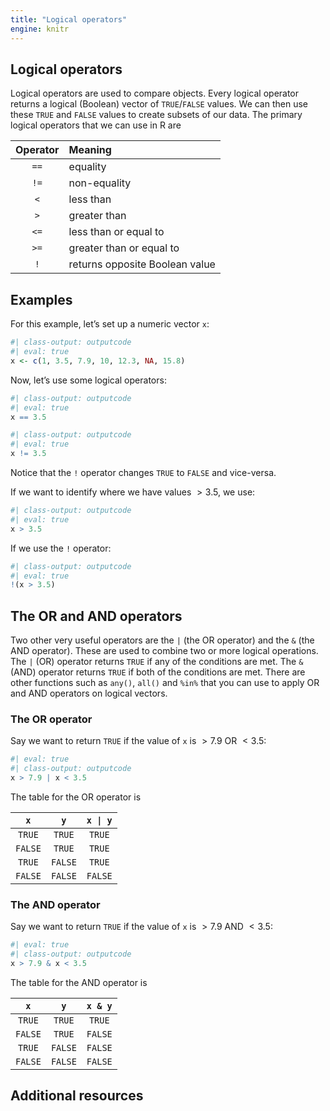 ```yaml
---
title: "Logical operators"
engine: knitr
---
```


## Logical operators

Logical operators are used to compare objects. Every logical operator returns a
logical (Boolean) vector of `TRUE`/`FALSE` values. We can then use these `TRUE`
and `FALSE` values to create subsets of our data. The primary logical operators
that we can use in R are

| Operator | Meaning                        |
|:--------:|:-------------------------------|
|   `==`   | equality                       |
|   `!=`   | non-equality                   |
|   `<`    | less than                      |
|   `>`    | greater than                   |
|   `<=`   | less than or equal to          |
|   `>=`   | greater than or equal to       |
|   `!`    | returns opposite Boolean value |

## Examples

For this example, let's set up a numeric vector `x`:

```r
#| class-output: outputcode
#| eval: true
x <- c(1, 3.5, 7.9, 10, 12.3, NA, 15.8)
```

Now, let's use some logical operators:

```r
#| class-output: outputcode
#| eval: true
x == 3.5
```

```r
#| class-output: outputcode
#| eval: true
x != 3.5
```

Notice that the `!` operator changes `TRUE` to `FALSE` and vice-versa.

If we want to identify where we have values $> 3.5$, we use:

```r
#| class-output: outputcode
#| eval: true
x > 3.5
```

If we use the `!` operator:

```r
#| class-output: outputcode
#| eval: true
!(x > 3.5)
```

## The OR and AND operators

Two other very useful operators are the `|` (the OR operator) and the `&` (the
AND operator). These are used to combine two or more logical operations. The `|`
(OR) operator returns `TRUE` if any of the conditions are met. The `&` (AND)
operator returns `TRUE` if both of the conditions are met. There are other
functions such as `any()`, `all()` and `%in%` that you can use to apply OR and
AND operators on logical vectors.

### The OR operator

Say we want to return `TRUE` if the value of `x` is $> 7.9$ OR $< 3.5$:

```r
#| eval: true
#| class-output: outputcode
x > 7.9 | x < 3.5
```

The table for the OR operator is

|   `x`   |   `y`   | <code>x \| y</code> |
|:-------:|:-------:|:-------------------:|
| `TRUE`  | `TRUE`  |       `TRUE`        |
| `FALSE` | `TRUE`  |       `TRUE`        |
| `TRUE`  | `FALSE` |       `TRUE`        |
| `FALSE` | `FALSE` |       `FALSE`       |

### The AND operator

Say we want to return `TRUE` if the value of `x` is $> 7.9$ AND $< 3.5$:

```r
#| eval: true
#| class-output: outputcode
x > 7.9 & x < 3.5
```

The table for the AND operator is

|   `x`   |   `y`   | <code>x & y</code> |
|:-------:|:-------:|:------------------:|
| `TRUE`  | `TRUE`  |       `TRUE`       |
| `FALSE` | `TRUE`  |      `FALSE`       |
| `TRUE`  | `FALSE` |      `FALSE`       |
| `FALSE` | `FALSE` |      `FALSE`       |

## Additional resources
